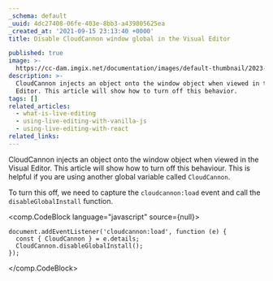 ```yaml
---
_schema: default
_uuid: 4dc27408-06fe-403e-8bb3-a439805625ea
_created_at: '2021-09-15 23:13:40 +0000'
title: Disable CloudCannon window global in the Visual Editor

published: true
image: >-
  https://cc-dam.imgix.net/documentation/images/default-thumbnail/2023-Q4/CloudCannon-Documentation-Thumbnail.png
description: >-
  CloudCannon injects an object onto the window object when viewed in the Visual
  Editor. This article will show how to turn off this behavior.
tags: []
related_articles:
  - what-is-live-editing
  - using-live-editing-with-vanilla-js
  - using-live-editing-with-react
related_links:
---
```

CloudCannon injects an object onto the window object when viewed in the Visual Editor. This article will show how to turn off this behaviour. This is helpful if you are using another global variable called `CloudCannon`.

To turn this off, we need to capture the `cloudcannon:load` event and call the `disableGlobalInstall` function.

<comp.CodeBlock language="javascript" source={null}>
```
document.addEventListener('cloudcannon:load', function (e) {
  const { CloudCannon } = e.details;
  CloudCannon.disableGlobalInstall();
});
```
</comp.CodeBlock>
